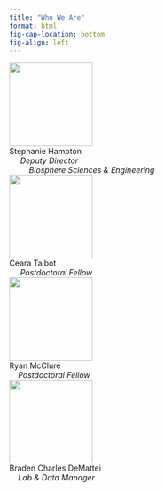 ```yaml
---
title: "Who We Are"
format: html
fig-cap-location: bottom
fig-align: left
---
```


::: {layout=[2,1]}

| [![](images/tempimg.jpg){fig-alt="Stephanie Hampton" width="150px"}](shampton.qmd)
| Stephanie Hampton 
|      *Deputy Director* 
|          *Biosphere Sciences & Engineering*

| [![](images/tempimg.jpg){fig-alt="Ceara Talbot" width="150px"}](ctalbot.qmd)
| Ceara Talbot 
|      *Postdoctoral Fellow*

| [![](images/tempimg.jpg){fig-alt="Ryan McClure" width="150px"}](rmcclure.qmd)
| Ryan McClure 
|     *Postdoctoral Fellow*

| [![](images/tempimg.jpg){fig-alt="Braden Charles DeMattei" width="150px"}](bcdemattei.qmd)
| Braden Charles DeMattei 
|     *Lab & Data Manager*

:::